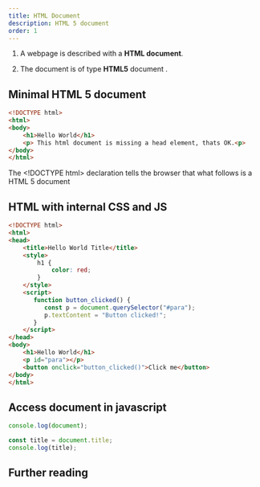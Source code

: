 ```yaml
---
title: HTML Document
description: HTML 5 document
order: 1
---
```




1. A webpage is described with a **HTML document**.

2. The document is of type **HTML5** document .
   <HTML5Icon display="inline !important" font-size="3rem"/>

## Minimal HTML 5 document

```html title="index.html"
<!DOCTYPE html>
<html>
<body>
    <h1>Hello World</h1>
    <p> This html document is missing a head element, thats OK.<p>
</body>
</html>
```

<Aside>
The &lt;!DOCTYPE html&gt; declaration tells the browser that what follows is a HTML 5 document
</Aside>

## HTML with internal CSS and JS
```html title="index.html"
<!DOCTYPE html>
<html>
<head>
    <title>Hello World Title</title>
    <style>
        h1 {
            color: red;
        }
    </style>
    <script>
       function button_clicked() {
          const p = document.querySelector("#para");
          p.textContent = "Button clicked!";
       }
    </script>
</head>
<body>
    <h1>Hello World</h1>
    <p id="para"></p>
    <button onclick="button_clicked()">Click me</button>
</body>
</html>
```

## Access document in javascript

```js title="document.js"
console.log(document);
```

```js title="title.js"
const title = document.title;
console.log(title);
```

## Further reading


